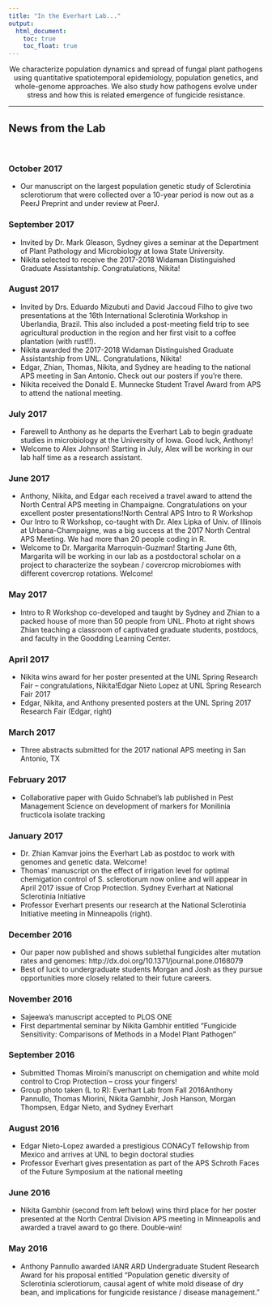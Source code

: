 ```yaml
---
title: "In the Everhart Lab..."
output:
  html_document:
    toc: true
    toc_float: true
---
```

<center>
We characterize population dynamics and spread of fungal plant pathogens using quantitative spatiotemporal epidemiology, population genetics, and whole-genome approaches. We also study how pathogens evolve under stress and how this is related emergence of fungicide resistance.
</center>
----

## News from the Lab

<br>

### October 2017

- Our manuscript on the largest population genetic study of Sclerotinia sclerotiorum that were collected over a 10-year period is now out as a PeerJ Preprint and under review at PeerJ.

### September 2017

- Invited by Dr. Mark Gleason, Sydney gives a seminar at the Department of Plant Pathology and Microbiology at Iowa State University.
- Nikita selected to receive the 2017-2018 Widaman Distinguished Graduate Assistantship. Congratulations, Nikita!

### August 2017

- Invited by Drs. Eduardo Mizubuti and David Jaccoud Filho to give two presentations at the 16th International Sclerotinia Workshop in Uberlandia, Brazil. This also included a post-meeting field trip to see agricultural production in the region and her first visit to a coffee plantation (with rust!!).
- Nikita awarded the 2017-2018 Widaman Distinguished Graduate Assistantship from UNL. Congratulations, Nikita!
- Edgar, Zhian, Thomas, Nikita, and Sydney are heading to the national APS meeting in San Antonio.  Check out our posters if you're there.
- Nikita received the Donald E. Munnecke Student Travel Award from APS to attend the national meeting.

### July 2017

- Farewell to Anthony as he departs the Everhart Lab to begin graduate studies in microbiology at the University of Iowa.  Good luck, Anthony!
- Welcome to Alex Johnson!  Starting in July, Alex will be working in our lab half time as a research assistant.

### June 2017

- Anthony, Nikita, and Edgar each received a travel award to attend the North Central APS meeting in Champaigne.  Congratulations on your excellent poster presentations!North Central APS Intro to R Workshop
- Our Intro to R Workshop, co-taught with Dr. Alex Lipka of Univ. of Illinois at Urbana-Champaigne, was a big success at the 2017 North Central APS Meeting.  We had more than 20 people coding in R.
- Welcome to Dr. Margarita Marroquin-Guzman!  Starting June 6th, Margarita will be working in our lab as a postdoctoral scholar on a project to characterize the soybean / covercrop microbiomes with different covercrop rotations.  Welcome!

### May 2017

- Intro to R Workshop co-developed and taught by Sydney and Zhian to a packed house of more than 50 people from UNL. Photo at right shows Zhian teaching a classroom of captivated graduate students, postdocs, and faculty in the Goodding Learning Center.

### April 2017

- Nikita wins award for her poster presented at the UNL Spring Research Fair -- congratulations, Nikita!Edgar Nieto Lopez at UNL Spring Research Fair 2017
- Edgar, Nikita, and Anthony presented posters at the UNL Spring 2017 Research Fair (Edgar, right)

### March 2017

- Three abstracts submitted for the 2017 national APS meeting in San Antonio, TX

### February 2017

- Collaborative paper with Guido Schnabel's lab published in Pest Management Science on development of markers for Monilinia fructicola isolate tracking

### January 2017

- Dr. Zhian Kamvar joins the Everhart Lab as postdoc to work with genomes and genetic data.  Welcome!
- Thomas' manuscript on the effect of irrigation level for optimal chemigation control of S. sclerotiorum now online and will appear in April 2017 issue of Crop Protection. Sydney Everhart at National Sclerotinia Initiative
- Professor Everhart presents our research at the National Sclerotinia Initiative meeting in Minneapolis (right).

### December 2016

- Our paper now published and shows sublethal fungicides alter mutation rates and genomes: http://dx.doi.org/10.1371/journal.pone.0168079
- Best of luck to undergraduate students Morgan and Josh as they pursue opportunities more closely related to their future careers.

### November 2016

- Sajeewa's manuscript accepted to PLOS ONE
- First departmental seminar by Nikita Gambhir entitled "Fungicide Sensitivity: Comparisons of Methods in a Model Plant Pathogen"

### September 2016

- Submitted Thomas Miroini's manuscript on chemigation and white mold control to Crop Protection -- cross your fingers!
- Group photo taken (L to R): Everhart Lab from Fall 2016Anthony Pannullo, Thomas Miorini, Nikita Gambhir, Josh Hanson, Morgan Thompsen, Edgar Nieto, and Sydney Everhart

### August 2016

- Edgar Nieto-Lopez awarded a prestigious CONACyT fellowship from Mexico and arrives at UNL to begin doctoral studies
- Professor Everhart gives presentation as part of the APS Schroth Faces of the Future Symposium at the national meeting

### June 2016

- Nikita Gambhir (second from left below) wins third place for her poster presented at the North Central Division APS meeting in Minneapolis and awarded a travel award to go there.  Double-win!

### May 2016

- Anthony Pannullo awarded IANR ARD Undergraduate Student Research Award for his proposal entitled "Population genetic diversity of Sclerotinia sclerotiorum, causal agent of white mold disease of dry bean, and implications for fungicide resistance / disease management."